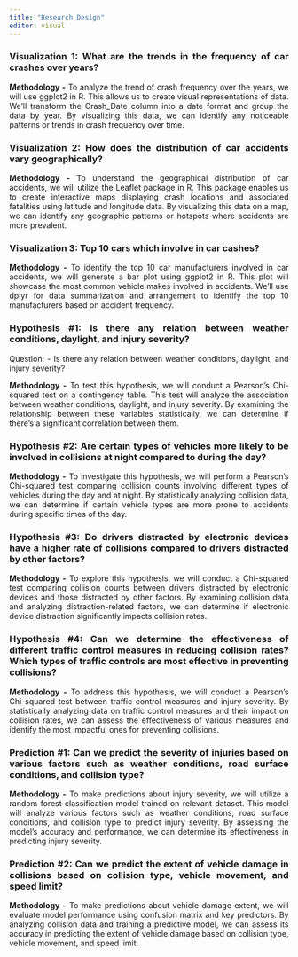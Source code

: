 ```yaml
---
title: "Research Design"
editor: visual
---
```


::: {style="text-align:justify"}
### **Visualization 1:** What are the trends in the frequency of car crashes over years?

::: {style="text-align:justify"}
**Methodology -** To analyze the trend of crash frequency over the years, we will use ggplot2 in R. This allows us to create visual representations of data. We'll transform the Crash_Date column into a date format and group the data by year. By visualizing this data, we can identify any noticeable patterns or trends in crash frequency over time.
:::

### **Visualization 2: How does the distribution of car accidents vary geographically?**

::: {style="text-align:justify"}
**Methodology -** To understand the geographical distribution of car accidents, we will utilize the Leaflet package in R. This package enables us to create interactive maps displaying crash locations and associated fatalities using latitude and longitude data. By visualizing this data on a map, we can identify any geographic patterns or hotspots where accidents are more prevalent.
:::

### **Visualization 3: Top 10 cars which involve in car cashes?**

::: {style="text-align:justify"}
**Methodology -** To identify the top 10 car manufacturers involved in car accidents, we will generate a bar plot using ggplot2 in R. This plot will showcase the most common vehicle makes involved in accidents. We'll use dplyr for data summarization and arrangement to identify the top 10 manufacturers based on accident frequency.
:::

### **Hypothesis #1: Is there any relation between weather conditions, daylight, and injury severity?**

Question: - Is there any relation between weather conditions, daylight, and injury severity?

::: {style="text-align:justify"}
**Methodology -** To test this hypothesis, we will conduct a Pearson's Chi-squared test on a contingency table. This test will analyze the association between weather conditions, daylight, and injury severity. By examining the relationship between these variables statistically, we can determine if there's a significant correlation between them.
:::

### **Hypothesis #2: Are certain types of vehicles more likely to be involved in collisions at night compared to during the day?**

::: {style="text-align:justify"}
::: {style="text-align:justify"}
**Methodology -** To investigate this hypothesis, we will perform a Pearson's Chi-squared test comparing collision counts involving different types of vehicles during the day and at night. By statistically analyzing collision data, we can determine if certain vehicle types are more prone to accidents during specific times of the day.
:::
:::

### **Hypothesis #3: Do drivers distracted by electronic devices have a higher rate of collisions compared to drivers distracted by other factors?**

::: {style="text-align:justify"}
::: {style="text-align:justify"}
::: {style="text-align:justify"}
**Methodology -** To explore this hypothesis, we will conduct a Chi-squared test comparing collision counts between drivers distracted by electronic devices and those distracted by other factors. By examining collision data and analyzing distraction-related factors, we can determine if electronic device distraction significantly impacts collision rates.
:::
:::
:::

### **Hypothesis #4: Can we determine the effectiveness of different traffic control measures in reducing collision rates? Which types of traffic controls are most effective in preventing collisions?**

::: {style="text-align:justify"}
::: {style="text-align:justify"}
::: {style="text-align:justify"}
**Methodology -** To address this hypothesis, we will conduct a Pearson's Chi-squared test between traffic control measures and injury severity. By statistically analyzing data on traffic control measures and their impact on collision rates, we can assess the effectiveness of various measures and identify the most impactful ones for preventing collisions.
:::
:::
:::

### **Prediction #1: Can we predict the severity of injuries based on various factors such as weather conditions, road surface conditions, and collision type?**

::: {style="text-align:justify"}
::: {style="text-align:justify"}
::: {style="text-align:justify"}
**Methodology -** To make predictions about injury severity, we will utilize a random forest classification model trained on relevant dataset. This model will analyze various factors such as weather conditions, road surface conditions, and collision type to predict injury severity. By assessing the model's accuracy and performance, we can determine its effectiveness in predicting injury severity.
:::
:::
:::

### **Prediction #2: Can we predict the extent of vehicle damage in collisions based on collision type, vehicle movement, and speed limit?**

::: {style="text-align:justify"}
::: {style="text-align:justify"}
::: {style="text-align:justify"}
**Methodology -** To make predictions about vehicle damage extent, we will evaluate model performance using confusion matrix and key predictors. By analyzing collision data and training a predictive model, we can assess its accuracy in predicting the extent of vehicle damage based on collision type, vehicle movement, and speed limit.
:::
:::
:::
:::

